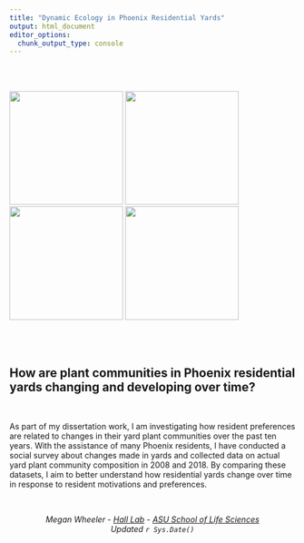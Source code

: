 ```yaml
---
title: "Dynamic Ecology in Phoenix Residential Yards"
output: html_document
editor_options: 
  chunk_output_type: console
---
```


<br>
<br>

<img src="images/grevellia.JPG" width="200px">
<img src="images/desert_flower1.JPG" width="200px">
<img src="images/desert_flower2.jpg" width="200px">
<img src="images/sweetpeashrub.JPG" width="200px">

<br>
<br>

## How are plant communities in Phoenix residential yards changing and developing over time?

<br>

As part of my dissertation work, I am investigating how resident preferences are related to changes in their yard plant communities over the past ten years. With the assistance of many Phoenix residents, I have conducted a social survey about changes made in yards and collected data on actual yard plant community composition in 2008 and 2018. By comparing these datasets, I aim to better understand how residential yards change over time in response to resident motivations and preferences.

<br>

<center> *Megan Wheeler - [Hall Lab](https://halllab.asu.edu/) - [ASU School of Life Sciences](https://sols.asu.edu/)* </center>

<center> *Updated `r Sys.Date()`* </center>